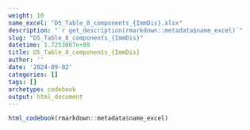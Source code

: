 ```yaml
---
weight: 10
name_excel: "D5_Table_8_components_{ImmDis}.xlsx"
description: "`r get_description(rmarkdown::metadata$name_excel)`"
slug: "D5_Table_8_components_{ImmDis}"
datetime: 1.7253067e+09
title: D5_Table_8_components_{ImmDis}
author: ''
date: '2024-09-02'
categories: []
tags: []
archetype: codebook
output: html_document
---
```


```r
html_codebook(rmarkdown::metadata$name_excel)
```
